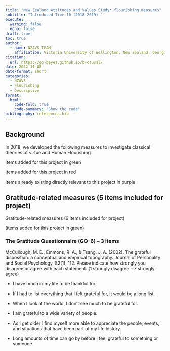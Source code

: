 ```yaml
---
title: "New Zealand Attitudes and Values Study: flourishing measures"
subtitle: "Introduced Time 10 (2018-2019) " 
execute:
  warning: false
  echo: false
draft: true
toc: true
author: 
  - name: NZAVS TEAM
    affiliation: Victoria University of Wellington, New Zealand; Georgia State University, USA;  University of Auckland,  New Zealand
citation:
  url: https://go-bayes.github.io/b-causal/
date: 2022-11-08
date-format: short
categories: 
  - NZAVS
  - Flourishing
  - Descriptive
format:
  html:
    code-fold: true
    code-summary: "Show the code"
bibliography: references.bib
---
```



## Background 

In 2018, we developed the following measures to investigate classical theories of virtue and Human Flourishing.


<p style="color :green; ">

Items added for this project in green

<p>

<p style="color :red; ">

Items added for this project in red

<p>

<p style="color :purple; ">

Items already existing directly relevant to this project in purple

<p>

## Gratitude-related measures (5 items included for project)

Gratitude-related measures (6 items included for project)

<p style="color :green; ">

(items added for this project in green)

<p>

### The Gratitude Questionnaire (GQ-6) -- 3 items

McCullough, M. E., Emmons, R. A., & Tsang, J. A. (2002). The grateful disposition: a conceptual and empirical topography. Journal of Personality and Social Psychology, 82(1), 112. Please indicate how strongly you disagree or agree with each statement. (1 strongly disagree -- 7 strongly agree)

-   <p style="color :green; ">

    I have much in my life to be thankful for.

    <p>

-   If I had to list everything that I felt grateful for, it would be a long list.

-   <p style="color :green; ">

    When I look at the world, I don't see much to be grateful for.

    <p>

-   <p style="color :green; ">

    I am grateful to a wide variety of people.

    <p>

-   As I get older I find myself more able to appreciate the people, events, and situations that have been part of my life history.

-   Long amounts of time can go by before I feel grateful to something or someone.
